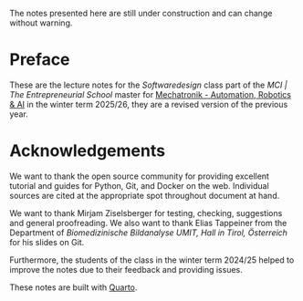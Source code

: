 :::{.callout-warning}
The notes presented here are still under construction and can change without warning.
:::

# Preface {.unnumbered}

These are the lecture notes for the _Softwaredesign_ class part of the _MCI | The Entrepreneurial School_ master for [Mechatronik - Automation, Robotics & AI](https://www.mci.edu/de/studium/master/mechatronik-automation-robotics-ai#im_studium) in the winter term 2025/26, they are a revised version of the previous year.

# Acknowledgements {.unnumbered}

We want to thank the open source community for providing excellent tutorial and guides for Python, Git, and Docker on the web.
Individual sources are cited at the appropriate spot throughout document at hand.

We want to thank Mirjam Ziselsberger for testing, checking, suggestions and general proofreading.
We also want to thank Elias Tappeiner from the Department of _Biomedizinische Bildanalyse
UMIT, Hall in Tirol, Österreich_ for his slides on Git.

Furthermore, the students of the class in the winter term 2024/25 helped to improve the notes due to their feedback and providing issues.

These notes are built with [Quarto](https://quarto.org/).
